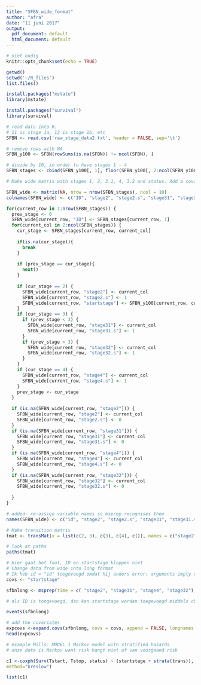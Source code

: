 ```yaml
---
title: "SFBN_wide_format"
author: "afra"
date: "11 juni 2017"
output:
  pdf_document: default
  html_document: default
---
```


```r
# niet nodig
knitr::opts_chunk$set(echo = TRUE)
```

```r
getwd()
setwd('~/R_files')
list.files()
```

```r
install.packages("mstate")
library(mstate)

install.packages("survival")
library(survival)
```

```r
# read data into R. 
# 11 is stage 1a, 12 is stage 1b, etc
SFBN <- read.csv('raw_stage_data2.txt', header = FALSE, sep='\t')
```

```r
# remove rows with NA
SFBN_y100 <- SFBN[rowSums(is.na(SFBN)) != ncol(SFBN), ]
```

```r
# divide by 10, in order to have stages 1 - 4
SFBN_stages <- cbind(SFBN_y100[, 1], floor(SFBN_y100[, 2:ncol(SFBN_y100)] / 10))
```

```r
# Make wide matrix with stages 1, 2, 3.1, 4, 3.2 and status. Add a covariate named startstage, which shows whether the patient started in stage 2a, 2b, 2c or 2d 

SFBN_wide <- matrix(NA, nrow = nrow(SFBN_stages), ncol = 10)
colnames(SFBN_wide) <- c("ID", "stage2", "stage2.s", "stage31", "stage31.s", "stage4", "stage4.s", "stage32", "stage32.s", "startstage")

for(current_row in 1:nrow(SFBN_stages)) {
  prev_stage <- 0
  SFBN_wide[current_row, "ID"] <- SFBN_stages[current_row, 1]
  for(current_col in 2:ncol(SFBN_stages)) {
    cur_stage <- SFBN_stages[current_row, current_col]
    
    if(is.na(cur_stage)){
      break
    }
    
    if (prev_stage == cur_stage){
      next()
    }
    
    if (cur_stage == 2) {
      SFBN_wide[current_row, "stage2"] <- current_col
      SFBN_wide[current_row, "stage2.s"] <- 1
      SFBN_wide[current_row, "startstage"] <- SFBN_y100[current_row, current_col]
    }
    if (cur_stage == 3) {
      if (prev_stage < 3) {
        SFBN_wide[current_row, "stage31"] <- current_col
        SFBN_wide[current_row, "stage31.s"] <- 1
      }
      if (prev_stage > 3) {
        SFBN_wide[current_row, "stage32"] <- current_col
        SFBN_wide[current_row, "stage32.s"] <- 1
      }
    }
    if (cur_stage == 4) {
      SFBN_wide[current_row, "stage4"] <- current_col
      SFBN_wide[current_row, "stage4.s"] <- 1
    }
    prev_stage <- cur_stage
  }
  
  if (is.na(SFBN_wide[current_row, "stage2"])) {
    SFBN_wide[current_row, "stage2"] <- current_col
    SFBN_wide[current_row, "stage2.s"] <- 0
  }
  if (is.na(SFBN_wide[current_row, "stage31"])) {
    SFBN_wide[current_row, "stage31"] <- current_col
    SFBN_wide[current_row, "stage31.s"] <- 0
  }
  if (is.na(SFBN_wide[current_row, "stage4"])) {
    SFBN_wide[current_row, "stage4"] <- current_col
    SFBN_wide[current_row, "stage4.s"] <- 0
  }
  if (is.na(SFBN_wide[current_row, "stage32"])) {
    SFBN_wide[current_row, "stage32"] <- current_col
    SFBN_wide[current_row, "stage32.s"] <- 0
    
  }
}
```

```r
# added: re-assign variable names so msprep recognises them
names(SFBN_wide) <- c("id", "stage2", "stage2.s", "stage31", "stage31.s", "stage4", "stage4.s", "stage32", "stage32.s", "startstage")

```

```r
# Make transition matrix
tmat <- transMat(x = list(c(2, 3), c(3), c(4), c()), names = c("stage2", "stage31", "stage4", "stage32"))
```

```r
# look at paths
paths(tmat)
```

```r
# Hier gaat het fout, ID en startstage kloppen niet
# Change data from wide into long format 
# Ik heb id = "id" toegevoegd omdat hij anders error: arguments imply differing number of rows: 331, 99 geeft
covs <- "startstage"

sfbnlong <- msprep(time = c( "stage2", "stage31", "stage4", "stage32"), status = c(  "stage2.s", "stage31.s", "stage4.s", "stage32.s"), id = "id", data = SFBN_wide, trans = tmat, keep = covs) 

# als ID is toegevoegd, dan kan startstage worden toegevoegd middels cbind. 
```

```r
events(sfbnlong)
```
```r
# add the covariates
expcovs <-expand.covs(sfbnlong, covs = covs, append = FALSE, longnames = FALSE)
head(expcovs)
```


```r
# example Mills: MODEL 1 Markov model with stratified hazards
# onze data is Markov want risk hangt niet af van voorgaand risk

c1 <-coxph(Surv(Tstart, Tstop, status) ~ (startstage + strata(trans)), data=sfbnlong,
method="breslow")

list(c1)
```
